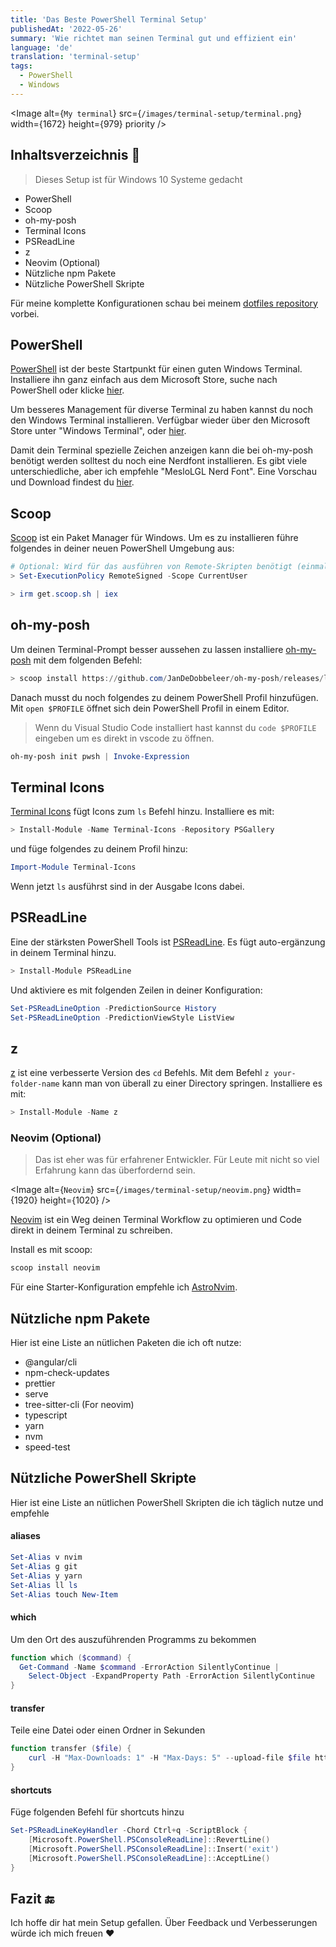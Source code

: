 ```yaml
---
title: 'Das Beste PowerShell Terminal Setup'
publishedAt: '2022-05-26'
summary: 'Wie richtet man seinen Terminal gut und effizient ein'
language: 'de'
translation: 'terminal-setup'
tags:
  - PowerShell
  - Windows
---
```


<Image
  alt={`My terminal`}
  src={`/images/terminal-setup/terminal.png`}
  width={1672}
  height={979}
  priority
/>

## Inhaltsverzeichnis 📃

> Dieses Setup ist für Windows 10 Systeme gedacht

- PowerShell
- Scoop
- oh-my-posh
- Terminal Icons
- PSReadLine
- z
- Neovim (Optional)
- Nützliche npm Pakete
- Nützliche PowerShell Skripte

Für meine komplette Konfigurationen schau bei meinem [dotfiles repository](https://github.com/Alex289/dotfiles) vorbei.

## PowerShell

[PowerShell](https://github.com/PowerShell/PowerShell) ist der beste Startpunkt für einen guten Windows Terminal.
Installiere ihn ganz einfach aus dem Microsoft Store, suche nach PowerShell oder klicke [hier](https://apps.microsoft.com/store/detail/powershell/9MZ1SNWT0N5D).

Um besseres Management für diverse Terminal zu haben kannst du noch den Windows Terminal installieren.
Verfügbar wieder über den Microsoft Store unter "Windows Terminal", oder [hier](https://apps.microsoft.com/store/detail/windows-terminal/9N0DX20HK701).

Damit dein Terminal spezielle Zeichen anzeigen kann die bei oh-my-posh benötigt werden solltest du noch eine Nerdfont installieren.
Es gibt viele unterschiedliche, aber ich empfehle "MesloLGL Nerd Font". Eine Vorschau und Download findest du [hier](https://www.nerdfonts.com/font-downloads).

## Scoop

[Scoop](https://scoop.sh/) ist ein Paket Manager für Windows.
Um es zu installieren führe folgendes in deiner neuen PowerShell Umgebung aus:

```powershell
# Optional: Wird für das ausführen von Remote-Skripten benötigt (einmalig)
> Set-ExecutionPolicy RemoteSigned -Scope CurrentUser

> irm get.scoop.sh | iex
```

## oh-my-posh

Um deinen Terminal-Prompt besser aussehen zu lassen installiere [oh-my-posh](https://ohmyposh.dev/) mit dem folgenden Befehl:

```powershell
> scoop install https://github.com/JanDeDobbeleer/oh-my-posh/releases/latest/download/oh-my-posh.json
```

Danach musst du noch folgendes zu deinem PowerShell Profil hinzufügen. Mit `open $PROFILE` öffnet sich dein PowerShell Profil in einem Editor.

> Wenn du Visual Studio Code installiert hast kannst du `code $PROFILE` eingeben um es direkt in vscode zu öffnen.

```powershell
oh-my-posh init pwsh | Invoke-Expression
```

## Terminal Icons

[Terminal Icons](https://github.com/devblackops/Terminal-Icons) fügt Icons zum `ls` Befehl hinzu. Installiere es mit:

```powershell
> Install-Module -Name Terminal-Icons -Repository PSGallery
```

und füge folgendes zu deinem Profil hinzu:

```powershell
Import-Module Terminal-Icons
```

Wenn jetzt `ls` ausführst sind in der Ausgabe Icons dabei.

## PSReadLine

Eine der stärksten PowerShell Tools ist [PSReadLine](https://docs.microsoft.com/en-us/powershell/module/psreadline/). Es fügt auto-ergänzung in deinem Terminal hinzu.

```powershell
> Install-Module PSReadLine
```

Und aktiviere es mit folgenden Zeilen in deiner Konfiguration:

```powershell
Set-PSReadLineOption -PredictionSource History
Set-PSReadLineOption -PredictionViewStyle ListView
```

## z

[z](https://www.powershellgallery.com/packages/z) ist eine verbesserte Version des `cd` Befehls. Mit dem Befehl `z your-folder-name` kann man von überall zu einer Directory springen.
Installiere es mit:

```powershell
> Install-Module -Name z
```

### Neovim (Optional)

> Das ist eher was für erfahrener Entwickler. Für Leute mit nicht so viel Erfahrung kann das überfordernd sein.

<Image
  alt={`Neovim`}
  src={`/images/terminal-setup/neovim.png`}
  width={1920}
  height={1020}
/>

[Neovim](https://neovim.io/) ist ein Weg deinen Terminal Workflow zu optimieren und Code direkt in deinem Terminal zu schreiben.

Install es mit scoop:

```powershell
scoop install neovim
```

Für eine Starter-Konfiguration empfehle ich [AstroNvim](https://github.com/AstroNvim/AstroNvim).

## Nützliche npm Pakete

Hier ist eine Liste an nütlichen Paketen die ich oft nutze:

- @angular/cli
- npm-check-updates
- prettier
- serve
- tree-sitter-cli (For neovim)
- typescript
- yarn
- nvm
- speed-test

## Nützliche PowerShell Skripte

Hier ist eine Liste an nütlichen PowerShell Skripten die ich täglich nutze und empfehle

#### aliases

```powershell
Set-Alias v nvim
Set-Alias g git
Set-Alias y yarn
Set-Alias ll ls
Set-Alias touch New-Item
```

#### which

Um den Ort des auszuführenden Programms zu bekommen

```powershell
function which ($command) {
  Get-Command -Name $command -ErrorAction SilentlyContinue |
    Select-Object -ExpandProperty Path -ErrorAction SilentlyContinue
}
```

#### transfer

Teile eine Datei oder einen Ordner in Sekunden

```powershell
function transfer ($file) {
    curl -H "Max-Downloads: 1" -H "Max-Days: 5" --upload-file $file https://transfer.sh/$file
}
```

#### shortcuts

Füge folgenden Befehl für shortcuts hinzu

```powershell
Set-PSReadLineKeyHandler -Chord Ctrl+q -ScriptBlock {
    [Microsoft.PowerShell.PSConsoleReadLine]::RevertLine()
    [Microsoft.PowerShell.PSConsoleReadLine]::Insert('exit')
    [Microsoft.PowerShell.PSConsoleReadLine]::AcceptLine()
}
```

## Fazit 🔚

Ich hoffe dir hat mein Setup gefallen. Über Feedback und Verbesserungen würde ich mich freuen ❤
